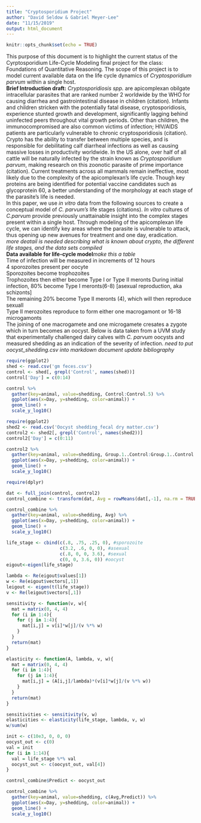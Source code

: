 ---
title: "Cryptosporidium Project"
author: "David Seldow & Gabriel Meyer-Lee"
date: "11/15/2019"
output: html_document
---

```{r setup, include=FALSE}
knitr::opts_chunk$set(echo = TRUE)
```
This purpose of this document is to highlight the current status of the Cyrptosporidium Life-Cycle Modeling final project for the class: Foundations of Quantitative Reasoning. 
The scope of this project is to model current available data on the life cycle dynamics of *Cryptosporidium parvum* within a single host.  
**Brief Introduction draft:** *Cryptosporidiosis spp.* are apicomplexan obilgate intracellular parasites that are ranked number 2 worldwide by the WHO for causing diarrhea and gastrointestinal disease in children (citation). Infants and children stricken with the potentially fatal disease, cryptosporidiosis, experience stunted growth and development, significantly lagging behind uninfected peers throughout vital growth periods. Other than children, the immunocompromised are also common victims of infection; HIV/AIDS patients are  particularly vulnerable to chronic cryptosporidiosis (citation). Crypto has the ability to transfer between multiple species, and is responsible for debilitating calf diarrheal infections as well as causing massive losses in productivity worldwide. In the US alone, over half of all cattle will be naturally infected by the strain known as *Cryptosporidium parvum*, making research on this zoonotic parasite of prime importance (citation). Current treatments across all mammals remain ineffective, most likely due to the complexity of the  apicomplexan's life cycle. Though key proteins are being identified for potential vaccine candidates such as glycoprotein 60, a better understanding of the morphology at each stage of the parasite's life is needed.  
In this paper, we use *in vitro* data from the following sources to create a conceptual model of *C. parvum's* life stages (citations). *In vitro* cultures of *C.parvum* provide previously unattainable insight into the complex stages present within a single host. Through modeling of the apicomplexan life cycle, we can identify key areas where the parasite is vulnerable to attack, thus opening up new avenues for treatment and one day, eradication.  
*more deatail is needed describing what is known about crypto, the different life stages, and the data sets compiled*  
**Data available for life-cycle model***make this a table*  
Time of infection will be measured in increments of 12 hours  
4 sporozoites present per oocyte  
Sporozoites become trophozoites  
Trophozoites then either become Type I or Type II meronts 
During initial infection, 80% become Type I meronts(6-8) [asexual reproduction, aka schizonts]  
The remaining 20% become Type II meronts (4), which will then reproduce sexuall  
Type II merozoites reproduce to form either one macrogamont or 16-18 microgamonts  
The joining of one macrogamete and one microgamete cresates a zygote which in turn becomes an oocyst. 
Below is data taken from a UVM study that experimentally challenged dairy calves with *C. parvum* oocysts and measured shedding as an indication of the severity of infection. 
*need to put oocyst_shedding.csv into markdown document*
*update bibliography*

```{r}
require(ggplot2)
shed <- read.csv('gm feces.csv')
control <- shed[, grepl('Control', names(shed))]
control['Day'] = c(0:14)

control %>%
  gather(key=animal, value=shedding, Control:Control.5) %>%
  ggplot(aes(x=Day, y=shedding, color=animal)) +
  geom_line() +
  scale_y_log10()
```

```{r}
require(ggplot2)
shed2 <- read.csv('Oocyst shedding_fecal dry matter.csv')
control2 <- shed2[, grepl('Control', names(shed2))]
control2['Day'] = c(0:11)

control2 %>%
  gather(key=animal, value=shedding, Group.1..Control:Group.1..Control.6) %>%
  ggplot(aes(x=Day, y=shedding, color=animal)) +
  geom_line() +
  scale_y_log10()
```

```{r}
require(dplyr)

dat <- full_join(control, control2)
control_combine <- transform(dat, Avg = rowMeans(dat[,-1], na.rm = TRUE))

control_combine %>%
  gather(key=animal, value=shedding, Avg) %>%
  ggplot(aes(x=Day, y=shedding, color=animal)) +
  geom_line() +
  scale_y_log10()
```

```{r}
life_stage <- cbind(c(.8, .75, .25, 0), #sporozoite 
                    c(3.2, .6, 0, 0), #asexual
                    c(.8, 0, 0, 3.6), #sexual
                    c(0, 0, 3.6, 0)) #oocyst
eigout<-eigen(life_stage)

lambda <- Re(eigout$values[1])
w <- Re(eigout$vectors[,1])
leigout <- eigen(t(life_stage))
v <- Re(leigout$vectors[,1])

sensitivity <- function(v, w){
  mat = matrix(0, 4, 4)
  for (i in 1:4){
    for (j in 1:4){
      mat[i,j] = v[i]*w[j]/(v %*% w)
    }
  }
  return(mat)
}

elasticity <- function(A, lambda, v, w){
  mat = matrix(0, 4, 4)
  for (i in 1:4){
    for (j in 1:4){
      mat[i,j] = (A[i,j]/lambda)*(v[i]*w[j]/(v %*% w))
    }
  }
  return(mat)
}

sensitivities <- sensitivity(v, w)
elasticities <- elasticity(life_stage, lambda, v, w)
w/sum(w)

init <- c(10e3, 0, 0, 0)
oocyst_out <- c(0)
val = init
for (i in 1:14){
  val = life_stage %*% val
  oocyst_out <- c(oocyst_out, val[4])
}

control_combine$Predict <- oocyst_out

control_combine %>%
  gather(key=animal, value=shedding, c(Avg,Predict)) %>%
  ggplot(aes(x=Day, y=shedding, color=animal)) +
  geom_line() +
  scale_y_log10()
```

